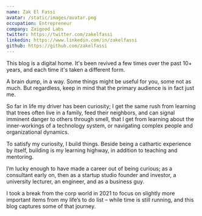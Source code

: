 ```yaml
---
name: Zak El Fassi
avatar: /static/images/avatar.png
occupation: Entrepreneur
company: Zaigood Labs
twitter: https://twitter.com/zakelfassi
linkedin: https://www.linkedin.com/in/zakelfassi
github: https://github.com/zakelfassi
---
```


This blog is a digital home. It's been revived a few times over the past 10+ years, and each time it's taken a different form.

A brain dump, in a way. Some things might be useful for you, some not as much. But regardless, keep in mind that the primary audience is in fact just me.

So far in life my driver has been curiosity; I get the same rush from learning that trees often live in a family, feed their neighbors, and can signal imminent danger to others through smell, that I get from learning about the inner-workings of a technology system, or navigating complex people and organizational dynamics.

To satisfy my curiosity, I build things. Beside being a cathartic experience by itself, building is my learning highway, in addition to teaching and mentoring.

I’m lucky enough to have made a career out of being curious; as a consultant early on, then as a startup studio founder and investor, a university lecturer, an engineer, and as a business guy.

I took a break from the corp world in 2021 to focus on slightly more important items from my life’s to do list – while time is still running, and this blog captures some of that journey.

